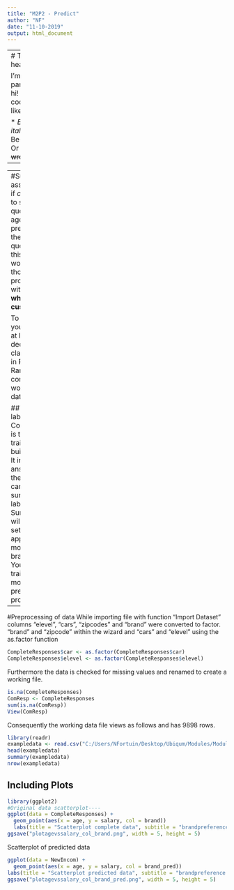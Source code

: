 ```yaml
---
title: "M2P2 - Predict"
author: "NF"
date: "11-10-2019"
output: html_document
---
```


---
# This is a header

I'm a paragraph, hi! I can do cool thinks like:

* *Be in italics*
* Be **Bold**
* Or be ~~wrong~~
---

---
#Summary
## assignment
Investigate if *customer responses* to some survey questions (e.g. income, age, etc.) enable us to predict the answer to the brand preference question. If we can do this with confidence, I would like you to make those predictions and provide the sales team with a complete view of **what brand our customers prefer**.

To do this, I would like you to run and optimize at least two different decision tree classification methods in R - **C5.0** and RandomForest - and compare which one works better for this data set.

## data sets used
File labeled CompleteResponses.csv is the data set used to train the model and to build a predictive model. It includes 10,000 fully-answered surveys and the key to the survey can be found in survey_key.csv . The file labeled SurveyIncomplete.csv will be your main test set (the data you will apply your optimized model to predict the brand preference). You'll be applying your trained and tested model to this data to prepare the model for production.
---

#Preprocessing of data
While importing file with function "Import Dataset" columns "elevel", "cars", "zipcodes" and "brand" were converted to factor. "brand" and "zipcode" within the wizard and "cars" and "elevel" using the as.factor function

```r
CompleteResponses$car <- as.factor(CompleteResponses$car)
CompleteResponses$elevel <- as.factor(CompleteResponses$elevel)
```

Furthermore the data is checked for missing values and renamed to create a working file.
```r
is.na(CompleteResponses)
ComResp <- CompleteResponses
sum(is.na(ComResp))
View(ComResp)
```
Consequently the working data file views as follows and has 9898 rows.
```r
library(readr)
exampledata <- read.csv("C:/Users/NFortuin/Desktop/Ubiqum/Modules/Module 2/M2P2 Predict/M2P2 - Predict/CompleteResponses.csv")
head(exampledata)
summary(exampledata)
nrow(exampledata)
```



## Including Plots


```r
library(ggplot2)
#Original data scatterplot----
ggplot(data = CompleteResponses) +
  geom_point(aes(x = age, y = salary, col = brand))
  labs(title = "Scatterplot complete data", subtitle = "brandpreference per age group")
ggsave("plotagevssalary_col_brand.png", width = 5, height = 5)
```


Scatterplot of predicted data

```r
ggplot(data = NewIncom) +
  geom_point(aes(x = age, y = salary, col = brand_pred))
labs(title = "Scatterplot predicted data", subtitle = "brandpreference per age group")
ggsave("plotagevssalary_col_brand_pred.png", width = 5, height = 5)
```
